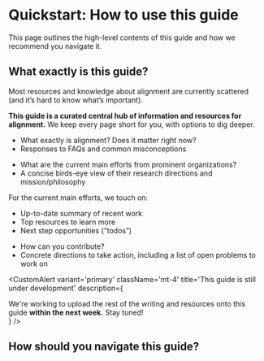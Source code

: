 
# Quickstart: How to use this guide

<Promise>This page outlines the high-level contents of this guide and how we recommend you navigate it.</Promise>

## What exactly is this guide?

Most resources and knowledge about alignment are currently scattered (and it’s hard to know what’s important).

**This guide is a curated central hub of information and resources for alignment.** We keep every page short for you, with options to dig deeper.

<div className='grid lg:grid-cols-2 gap-x-5 gap-y-5 pt-8'>
<SectionCard number='01' title='Why alignment urgently matters' href='/why-alignment'>
    <ul className="compact-quickstart-list">
        <li>What exactly is alignment? Does it matter right now?</li>
        <li>Responses to FAQs and common misconceptions</li>
    </ul>
</SectionCard>
<SectionCard number='02' title='Overview of current efforts' href='/overview-current-efforts'>
    <ul className="compact-quickstart-list">
        <li>What are the current main efforts from prominent organizations?</li>
        <li>A concise birds-eye view of their research directions and mission/philosophy</li>
    </ul>
</SectionCard>
<SectionCard number='03' title='Research Directions' href=''>
<div>For the current main efforts, we touch on:</div>
    <ul className="compact-quickstart-list">
        <li>Up-to-date summary of recent work</li>
        <li>Top resources to learn more</li>
        <li>Next step opportunities (”todos”)</li>
    </ul>
</SectionCard>
<SectionCard number='04' title='Concrete next steps' href=''>
    <ul className="compact-quickstart-list">
        <li>How can you contribute?</li>
        <li>Concrete directions to take action, including a list of open problems to work on</li>
    </ul>
</SectionCard>
</div>

<CustomAlert
    variant='primary'
    className='mt-4'
    title='This guide is still under development'
    description={
        <div>
            We're working to upload the rest of the writing and resources onto this guide <b>within the next week.</b> Stay tuned!
        </div>
    }
/>

## How should you navigate this guide?

<CustomAlert
    variant='warning'
    title='This section is incomplete'
    variant='warning'
    description="As we fill out the rest of the guide, we'll be updating this section with which pages you should start with and visit next (based on what you're looking for)."
/>
